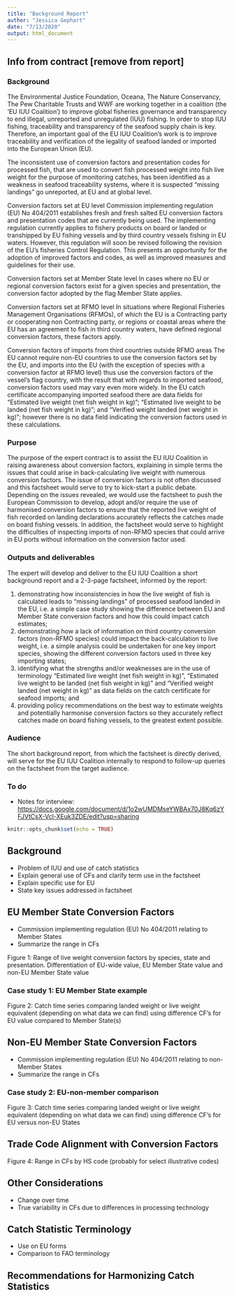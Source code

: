 ```yaml
---
title: "Background Report"
author: "Jessica Gephart"
date: "7/13/2020"
output: html_document
---
```


## Info from contract [remove from report]

### Background

The Environmental Justice Foundation, Oceana, The Nature Conservancy, The Pew Charitable Trusts and WWF are working together in a coalition (the ‘EU IUU Coalition’) to improve global fisheries governance and transparency to end illegal, unreported and unregulated (IUU) fishing. In order to stop IUU fishing, traceability and transparency of the seafood supply chain is key. Therefore, an important goal of the EU IUU Coalition’s work is to improve traceability and verification of the legality of seafood landed or imported into the European Union (EU). 

The inconsistent use of conversion factors and presentation codes for processed fish, that are used to convert fish processed weight into fish live weight for the purpose of monitoring catches, has been identified as a weakness in seafood traceability systems, where it is suspected “missing landings” go unreported, at EU and at global level. 

Conversion factors set at EU level
Commission implementing regulation (EU) No 404/2011 establishes fresh and fresh salted EU conversion factors and presentation codes that are currently being used. The implementing regulation currently applies to fishery products on board or landed or transhipped by EU fishing vessels and by third country vessels fishing in EU waters.  However, this regulation will soon be revised following the revision of the EU’s fisheries Control Regulation. This presents an opportunity for the adoption of improved factors and codes, as well as improved measures and guidelines for their use. 

Conversion factors set at Member State level
In cases where no EU or regional conversion factors exist for a given species and presentation, the conversion factor adopted by the flag Member State applies. 

Conversion factors set at RFMO level
In situations where Regional Fisheries Management Organisations (RFMOs), of which the EU is a Contracting party or cooperating non Contracting party, or regions or coastal areas where the EU has an agreement to fish in third country waters, have defined regional conversion factors, these factors apply. 

Conversion factors of imports from third countries outside RFMO areas
The EU cannot require non-EU countries to use the conversion factors set by the EU, and imports into the EU (with the exception of species with a conversion factor at RFMO level) thus use the conversion factors of the vessel’s flag country, with the result that with regards to imported seafood, conversion factors used may vary even more widely. In the EU catch certificate accompanying imported seafood there are data fields for “Estimated live weight (net fish weight in kg)”; “Estimated live weight to be landed (net fish weight in kg)”; and “Verified weight landed (net weight in kg)”; however there is no data field indicating the conversion factors used in these calculations.

### Purpose

The purpose of the expert contract is to assist the EU IUU Coalition in raising awareness about conversion factors, explaining in simple terms the issues that could arise in back-calculating live weight with numerous conversion factors. The issue of conversion factors is not often discussed and this factsheet would serve to try to kick-start a public debate. Depending on the issues revealed, we would use the factsheet to push the European Commission to develop, adopt and/or require the use of harmonised conversion factors to ensure that the reported live weight of fish recorded on landing declarations accurately reflects the catches made on board fishing vessels. In addition, the factsheet would serve to highlight the difficulties of inspecting imports of non-RFMO species that could arrive in EU ports without information on the conversion factor used. 

### Outputs and deliverables

The expert will develop and deliver to the EU IUU Coalition a short background report and a 2-3-page factsheet, informed by the report: 

1.	demonstrating how inconsistencies in how the live weight of fish is calculated leads to “missing landings” of processed seafood landed in the EU, i.e. a simple case study showing the difference between EU and Member State conversion factors and how this could impact catch estimates; 
2.	demonstrating how a lack of information on third country conversion factors (non-RFMO species) could impact the back-calculation to live weight, i.e. a simple analysis could be undertaken for one key import species, showing the different conversion factors used in three key importing states;
3.	identifying what the strengths and/or weaknesses are in the use of terminology “Estimated live weight (net fish weight in kg)”, “Estimated live weight to be landed (net fish weight in kg)” and “Verified weight landed (net weight in kg)” as data fields on the catch certificate for seafood imports; and
4.	providing policy recommendations on the best way to estimate weights and potentially harmonise conversion factors so they accurately reflect catches made on board fishing vessels, to the greatest extent possible.

### Audience

The short background report, from which the factsheet is directly derived, will serve for the EU IUU Coalition internally to respond to follow-up queries on the factsheet from the target audience.

### To do

* 
Notes for interview: <https://docs.google.com/document/d/1o2wUMDMseYWBAx70J8Kq6zYFJVtCsX-Vcl-XEuk3ZDE/edit?usp=sharing>

```r
knitr::opts_chunk$set(echo = TRUE)
```


## Background

* Problem of IUU and use of catch statistics
* Explain general use of CFs and clarify term use in the factsheet
* Explain specific use for EU
* State key issues addressed in factsheet

## EU Member State Conversion Factors

* Commission implementing regulation (EU) No 404/2011 relating to Member States
* Summarize the range in CFs

Figure 1: Range of live weight conversion factors by species, state and presentation. Differentiation of EU-wide value, EU Member State value and non-EU Member State value

### Case study 1: EU Member State example

Figure 2: Catch time series comparing landed weight or live weight equivalent (depending on what data we can find) using difference CF's for EU value compared to Member State(s)

## Non-EU Member State Conversion Factors

* Commission implementing regulation (EU) No 404/2011 relating to non-Member States
* Summarize the range in CFs

### Case study 2: EU-non-member comparison

Figure 3: Catch time series comparing landed weight or live weight equivalent (depending on what data we can find) using difference CF's for EU versus non-EU States

## Trade Code Alignment with Conversion Factors

Figure 4: Range in CFs by HS code (probably for select illustrative codes)

## Other Considerations

* Change over time
* True variability in CFs due to differences in processing technology

## Catch Statistic Terminology

* Use on EU forms
* Comparison to FAO terminology

## Recommendations for Harmonizing Catch Statistics


